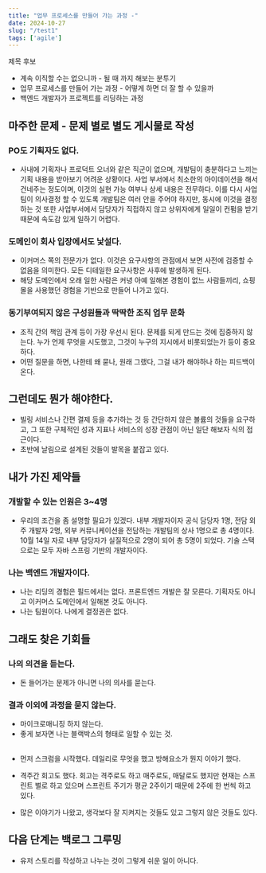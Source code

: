 ```yaml
---
title: "업무 프로세스를 만들어 가는 과정 -"
date: 2024-10-27
slug: "/test1"
tags: ['agile']
---
```



제목 후보
- 계속 이직할 수는 없으니까 - 될 때 까지 해보는 분투기
- 업무 프로세스를 만들어 가는 과정 - 어떻게 하면 더 잘 할 수 있을까
- 백엔드 개발자가 프로젝트를 리딩하는 과정

## 마주한 문제 - 문제 별로 별도 게시물로 작성
### PO도 기획자도 없다.
- 사내에 기획자나 프로덕트 오너와 같은 직군이 없으며, 개발팀이 충분하다고 느끼는 기획 내용을 받아보기 어려운 상황이다. 사업 부서에서 최소한의 아이데이션을 해서 건네주는 정도이며, 이것의 실현 가능 여부나 상세 내용은 전무하다. 이를 다시 사업팀이 의사결정 할 수 있도록 개발팀은 여러 안을 주어야 하지만, 동시에 이것을 결정하는 것 또한 사업부서에서 담당자가 직접하지 않고 상위자에게 일일이 컨펌을 받기 때문에 속도감 있게 일하기 어렵다.

### 도메인이 회사 입장에서도 낯설다.
- 이커머스 쪽의 전문가가 없다. 이것은 요구사항의 관점에서 보면 사전에 검증할 수 없음을 의미한다. 모든 디테일한 요구사항은 사후에 발생하게 된다.
- 해당 도메인에서 오래 일한 사람은 커녕 아예 일해본 경험이 없느 사람들끼리, 쇼핑몰을 사용했던 경험을 기반으로 만들어 나가고 있다.

### 동기부여되지 않은 구성원들과 딱딱한 조직 업무 문화
- 조직 간의 책임 관계 등이 가장 우선시 된다. 문제를 되게 만드는 것에 집중하지 않는다. 누가 언제 무엇을 시도했고, 그것이 누구의 지시에서 비롯되었는가 등이 중요하다.
- 어떤 질문을 하면, 나한테 왜 묻나, 원래 그랬다, 그걸 내가 해야하나 하는 피드백이 온다.

## 그런데도 뭔가 해야한다.
- 빌링 서비스나 간편 결제 등을 추가하는 것 등 간단하지 않은 볼륨의 것들을 요구하고, 그 또한 구체적인 성과 지표나 서비스의 성장 관점이 아닌 일단 해보자 식의 접근이다.
- 초반에 날림으로 설계된 것들이 발목을 붙잡고 있다.


## 내가 가진 제약들

### 개발할 수 있는 인원은 3~4명
- 우리의 조건을 좀 설명할 필요가 있겠다. 내부 개발자이자 공식 담당자 1명, 전담 외주 개발자 2명, 외부 커뮤니케이션을 전담하는 개발팀의 상사 1명으로 총 4명이다. 10월 14일 자로 내부 담당자가 실질적으로 2명이 되어 총 5명이 되었다. 기술 스택으로는 모두 자바 스프링 기반의 개발자이다.

### 나는 백엔드 개발자이다.
- 나는 리딩의 경험은 필드에서는 없다. 프론트엔드 개발은 잘 모른다. 기획자도 아니고 이커머스 도메인에서 일해본 것도 아니다.
- 나는 팀원이다. 나에게 결정권은 없다.


## 그래도 찾은 기회들

### 나의 의견을 듣는다.
- 돈 들어가는 문제가 아니면 나의 의사를 묻는다.

### 결과 이외에 과정을 묻지 않는다.
- 마이크로매니징 하지 않는다.
- 좋게 보자면 나는 블랙박스의 형태로 일할 수 있는 것.





##
- 먼저 스크럼을 시작했다. 데일리로 무엇을 했고 방해요소가 뭔지 이야기 했다.

- 격주간 회고도 했다. 회고는 격주로도 하고 매주로도, 매달로도 했지만 현재는 스프린트 별로 하고 있으며 스프린트 주기가 평균 2주이기 때문에 2주에 한 번씩 하고 있다.

- 많은 이야기가 나왔고, 생각보다 잘 지켜지는 것들도 있고 그렇지 않은 것들도 있다.


## 다음 단계는 백로그 그루밍
- 유저 스토리를 작성하고 나누는 것이 그렇게 쉬운 일이 아니다.
